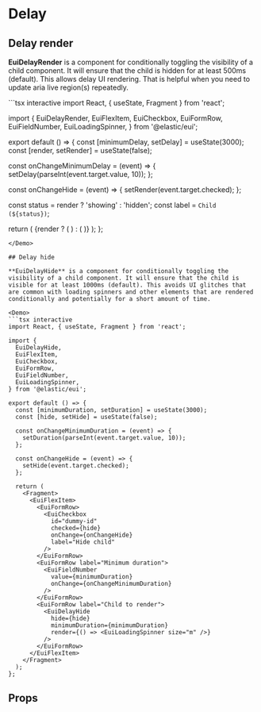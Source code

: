 # Delay

## Delay render

**EuiDelayRender** is a component for conditionally toggling the visibility of a child component. It will ensure that the child is hidden for at least 500ms (default). This allows delay UI rendering. That is helpful when you need to update aria live region(s) repeatedly.

<Demo>
```tsx interactive
import React, { useState, Fragment } from 'react';

import {
  EuiDelayRender,
  EuiFlexItem,
  EuiCheckbox,
  EuiFormRow,
  EuiFieldNumber,
  EuiLoadingSpinner,
} from '@elastic/eui';

export default () => {
  const [minimumDelay, setDelay] = useState(3000);
  const [render, setRender] = useState(false);

  const onChangeMinimumDelay = (event) => {
    setDelay(parseInt(event.target.value, 10));
  };

  const onChangeHide = (event) => {
    setRender(event.target.checked);
  };

  const status = render ? 'showing' : 'hidden';
  const label = `Child (${status})`;

  return (
    <Fragment>
      <EuiFlexItem>
        <EuiFormRow>
          <EuiCheckbox
            id="dummy-id"
            checked={render}
            onChange={onChangeHide}
            label="Show child"
          />
        </EuiFormRow>
        <EuiFormRow label="Minimum delay">
          <EuiFieldNumber
            value={minimumDelay}
            onChange={onChangeMinimumDelay}
          />
        </EuiFormRow>
        <EuiFormRow label={label}>
          {render ? (
            <EuiDelayRender delay={minimumDelay}>
              <EuiLoadingSpinner size="m" />
            </EuiDelayRender>
          ) : (
            <Fragment />
          )}
        </EuiFormRow>
      </EuiFlexItem>
    </Fragment>
  );
};
```
</Demo>

## Delay hide

**EuiDelayHide** is a component for conditionally toggling the visibility of a child component. It will ensure that the child is visible for at least 1000ms (default). This avoids UI glitches that are common with loading spinners and other elements that are rendered conditionally and potentially for a short amount of time.

<Demo>
```tsx interactive
import React, { useState, Fragment } from 'react';

import {
  EuiDelayHide,
  EuiFlexItem,
  EuiCheckbox,
  EuiFormRow,
  EuiFieldNumber,
  EuiLoadingSpinner,
} from '@elastic/eui';

export default () => {
  const [minimumDuration, setDuration] = useState(3000);
  const [hide, setHide] = useState(false);

  const onChangeMinimumDuration = (event) => {
    setDuration(parseInt(event.target.value, 10));
  };

  const onChangeHide = (event) => {
    setHide(event.target.checked);
  };

  return (
    <Fragment>
      <EuiFlexItem>
        <EuiFormRow>
          <EuiCheckbox
            id="dummy-id"
            checked={hide}
            onChange={onChangeHide}
            label="Hide child"
          />
        </EuiFormRow>
        <EuiFormRow label="Minimum duration">
          <EuiFieldNumber
            value={minimumDuration}
            onChange={onChangeMinimumDuration}
          />
        </EuiFormRow>
        <EuiFormRow label="Child to render">
          <EuiDelayHide
            hide={hide}
            minimumDuration={minimumDuration}
            render={() => <EuiLoadingSpinner size="m" />}
          />
        </EuiFormRow>
      </EuiFlexItem>
    </Fragment>
  );
};
```
</Demo>

## Props


<PropTable definition={delayRenderDocgen.EuiDelayRender} />
<PropTable definition={delayHideDocgen.EuiDelayHide} />
